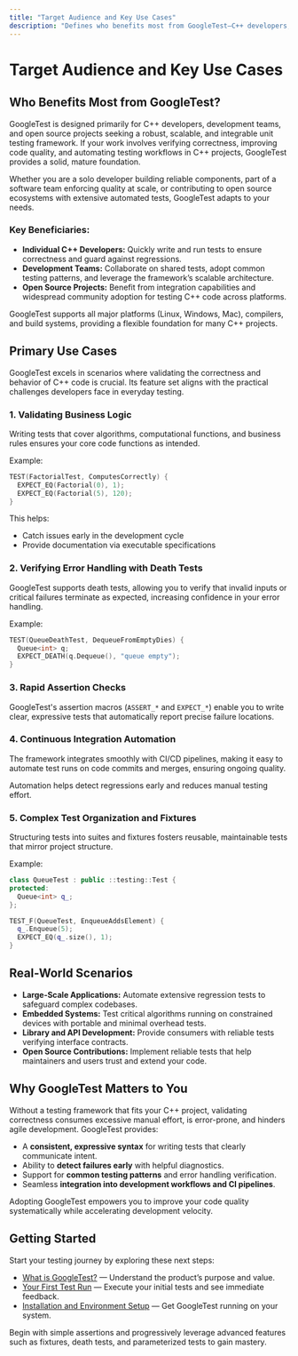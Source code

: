 ```yaml
---
title: "Target Audience and Key Use Cases"
description: "Defines who benefits most from GoogleTest—C++ developers, teams, and open source projects needing robust, scalable, and integrable unit testing. Outlines primary scenarios such as validating business logic, verifying error handling with death tests, rapid assertion checks, and continuous integration automation."
---
```


# Target Audience and Key Use Cases

## Who Benefits Most from GoogleTest?

GoogleTest is designed primarily for C++ developers, development teams, and open source projects seeking a robust, scalable, and integrable unit testing framework. If your work involves verifying correctness, improving code quality, and automating testing workflows in C++ projects, GoogleTest provides a solid, mature foundation.

Whether you are a solo developer building reliable components, part of a software team enforcing quality at scale, or contributing to open source ecosystems with extensive automated tests, GoogleTest adapts to your needs.

### Key Beneficiaries:
- **Individual C++ Developers:** Quickly write and run tests to ensure correctness and guard against regressions.
- **Development Teams:** Collaborate on shared tests, adopt common testing patterns, and leverage the framework’s scalable architecture.
- **Open Source Projects:** Benefit from integration capabilities and widespread community adoption for testing C++ code across platforms.

<Info>
GoogleTest supports all major platforms (Linux, Windows, Mac), compilers, and build systems, providing a flexible foundation for many C++ projects.
</Info>

## Primary Use Cases

GoogleTest excels in scenarios where validating the correctness and behavior of C++ code is crucial. Its feature set aligns with the practical challenges developers face in everyday testing.

### 1. Validating Business Logic
Writing tests that cover algorithms, computational functions, and business rules ensures your core code functions as intended.

Example:
```cpp
TEST(FactorialTest, ComputesCorrectly) {
  EXPECT_EQ(Factorial(0), 1);
  EXPECT_EQ(Factorial(5), 120);
}
```
This helps: 
- Catch issues early in the development cycle
- Provide documentation via executable specifications

### 2. Verifying Error Handling with Death Tests
GoogleTest supports death tests, allowing you to verify that invalid inputs or critical failures terminate as expected, increasing confidence in your error handling.

Example:
```cpp
TEST(QueueDeathTest, DequeueFromEmptyDies) {
  Queue<int> q;
  EXPECT_DEATH(q.Dequeue(), "queue empty");
}
```

### 3. Rapid Assertion Checks
GoogleTest's assertion macros (`ASSERT_*` and `EXPECT_*`) enable you to write clear, expressive tests that automatically report precise failure locations.

### 4. Continuous Integration Automation
The framework integrates smoothly with CI/CD pipelines, making it easy to automate test runs on code commits and merges, ensuring ongoing quality.

<Check>
Automation helps detect regressions early and reduces manual testing effort.
</Check>

### 5. Complex Test Organization and Fixtures
Structuring tests into suites and fixtures fosters reusable, maintainable tests that mirror project structure.

Example:
```cpp
class QueueTest : public ::testing::Test {
protected:
  Queue<int> q_;
};

TEST_F(QueueTest, EnqueueAddsElement) {
  q_.Enqueue(5);
  EXPECT_EQ(q_.size(), 1);
}
```


## Real-World Scenarios

- **Large-Scale Applications:** Automate extensive regression tests to safeguard complex codebases.
- **Embedded Systems:** Test critical algorithms running on constrained devices with portable and minimal overhead tests.
- **Library and API Development:** Provide consumers with reliable tests verifying interface contracts.
- **Open Source Contributions:** Implement reliable tests that help maintainers and users trust and extend your code.

## Why GoogleTest Matters to You

Without a testing framework that fits your C++ project, validating correctness consumes excessive manual effort, is error-prone, and hinders agile development. GoogleTest provides:

- A **consistent, expressive syntax** for writing tests that clearly communicate intent.
- Ability to **detect failures early** with helpful diagnostics.
- Support for **common testing patterns** and error handling verification.
- Seamless **integration into development workflows and CI pipelines**.

Adopting GoogleTest empowers you to improve your code quality systematically while accelerating development velocity.

## Getting Started

Start your testing journey by exploring these next steps:

- [What is GoogleTest?](/overview/product-introduction/what-is-googletest) — Understand the product’s purpose and value.
- [Your First Test Run](/getting-started/first-steps-validation/first-test-run) — Execute your initial tests and see immediate feedback.
- [Installation and Environment Setup](/guides/getting-started/setup-installation) — Get GoogleTest running on your system.

<Tip>
Begin with simple assertions and progressively leverage advanced features such as fixtures, death tests, and parameterized tests to gain mastery.
</Tip>
